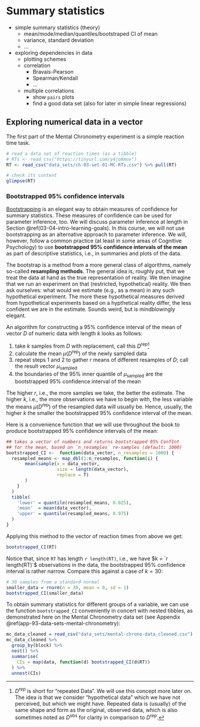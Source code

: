 # Summary statistics

- simple summary statistics (theory)
  - mean/mode/median/quantiles/bootstraped CI of mean
  - variance, standard deviation
  - ...
- exploring dependencies in data
  - plotting schemes
  - correlation
    - Bravais-Pearson
    - Spearman/Kendall
    - ...
  - multiple correlations
    - show `pairs` plots
    - find a good data set (also for later in simple linear regressions)


## Exploring numerical data in a vector {#02-02-exploring}

The first part of the Mental Chronometry experiment is a simple reaction time task.

```r
# read a data set of reaction times (as a tibble)
# RTs <- read_csv("https://tinyurl.com/y4jo8mox")
RT <- read_csv("data_sets/ch-03-set-01-MC-RTs.csv") %>% pull(RT)

# check its content
glimpse(RT)
```

### Bootstrapped 95% confidence intervals

[Bootstrapping](https://en.wikipedia.org/wiki/Bootstrapping_(statistics)) is an elegant way to obtain measures of confidence for summary statistics. These measures of confidence can be used for parameter inference, too. We will discuss parameter inference at length in Section \@ref(03-04-intro-learning-goals). In this course, we will not use bootstrapping as an alternative approach to parameter inference. We will, however, follow a common practice (at least in some areas of Cognitive Psychology) to use **bootstrapped 95% confidence intervals of the mean** as part of descriptive statistics, i.e., in summaries and plots of the data.

The bootstrap is a method from a more general class of algorithms, namely so-called **resampling methods**. The general idea is, roughly put, that we treat the data at hand as the true representation of reality. We then imagine that we run an experiment on that (restricted, hypothetical) reality. We then ask ourselves: what would we estimate (e.g., as a mean) in any such hypothetical experiment. The more these hypothetical measures derived from hypothetical experiments based on a hypthetical reality differ, the less confident we are in the estimate. Sounds weird, but is mindblowingly elegant.

An algorithm for constructing a 95% confidence interval of the mean of vector $D$ of numeric data with length $k$ looks as follows:

1. take $k$ samples from $D$ with replacement, call this $D^{\textrm{rep}}$^[$D^{\textrm{rep}}$ is short for "repeated Data". We will use this concept more later on. The idea is that we consider "hypothetical data" which we have not perceived, but which we might have. Repeated data is (usually) of the same shape and form as the original, observed data, which is also sometimes noted as $D^{\textrm{obs}}$ for clarity in comparison to $D^{\textrm{rep}}$.]
2. calculate the mean $\mu(D^{\textrm{rep}})$ of the newly sampled data
3. repeat steps 1 and 2 to gather $r$ means of different resamples of $D$; call the result vector $\mu_{\textrm{sampled}}$
4. the boundaries of the 95% inner quantile of $\mu_{\textrm{sampled}}$ are the bootstrapped 95% confidence interval of the mean

The higher $r$, i.e., the more samples we take, the better the estimate. The higher $k$, i.e., the more observations we have to begin with, the less variable the means $\mu(D^{\textrm{rep}})$ of the resampled data will usually be. Hence, usually, the higher $k$ the smaller the bootstrapped 95% confidence interval of the mean.

Here is a convenience function that we will use throughout the book to produce bootstrapped 95% confidence intervals of the mean:

```r
## takes a vector of numbers and returns bootstrapped 95% ConfInt
## for the mean, based on `n_resamples` re-samples (default: 1000)
bootstrapped_CI <-  function(data_vector, n_resamples = 1000) {
  resampled_means <- map_dbl(1:n_resamples, function(i) {
       mean(sample(x = data_vector, 
                   size = length(data_vector), 
                   replace = T)
       )
    }
  )
  tibble(
    'lower' = quantile(resampled_means, 0.025),
    'mean'  = mean(data_vector),
    'upper' = quantile(resampled_means, 0.975)
  ) 
}
```

Applying this method to the vector of reaction times from above we get:

```r
bootstrapped_CI(RT)
```

Notice that, since `RT` has length `r length(RT)`, i.e., we have $k = `r length(RT)`$ observations in the data, the bootstrapped 95% confidence interval is rather narrow. Compare this against a case of $k = 30$:

```r
# 30 samples from a standard normal
smaller_data = rnorm(n = 30, mean = 0, sd = 1)
bootstrapped_CI(smaller_data)
```

To obtain summary statistics for different groups of a variable, we can use the function `bootstrapped_CI` conveniently in concert with nested tibbles, as demonstrated here on the Mental Chronometry data set (see Appendix \@ref(app-93-data-sets-mental-chronometry):

```r
mc_data_cleaned = read_csv("data_sets/mental-chrono-data_cleaned.csv") 
mc_data_cleaned %>%
  group_by(block) %>%
  nest() %>% 
  summarise(
    CIs = map(data, function(d) bootstrapped_CI(d$RT))
  ) %>% 
  unnest(CIs)
```
